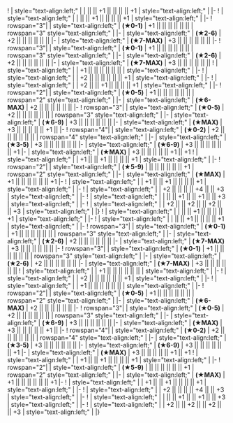 {{Ship/EquipmentBonuses|Kai|class=<includeonly>mw-collapsed</includeonly>}}
! {{GreenGunDP}}{{EquipmentLink|5inch Twin Dual-purpose Gun Mount (Concentrated Deployment)}}
| style="text-align:left;" | 
|  || || +1 || || || || +1
| style="text-align:left;" | 
|-
! {{GreenGunDP}}{{EquipmentLink|GFCS Mk.37 + 5inch Twin Dual-purpose Gun Mount (Concentrated Deployment)}}
| style="text-align:left;" | 
|  || || +1 || || || || +1
| style="text-align:left;" | 
|-
! rowspan="3"|{{RedGunMedium}}{{EquipmentLink|6inch Triple Rapid Fire Gun Mount Mk.16}}
| style="text-align:left;" | '''(★0-1)'''
| +1 || || || || || || 
| rowspan="3" style="text-align:left;" | 
|-
| style="text-align:left;" | '''(★2-6)'''
| +2 || || || || || || 
|-
| style="text-align:left;" | '''(★7-MAX)'''
| +3 || || || || || || 
|-
! rowspan="3"|{{RedGunMedium}}{{EquipmentLink|6inch Triple Rapid Fire Gun Mount Mk.16 mod.2}}
| style="text-align:left;" | '''(★0-1)'''
| +1 || || || || || || 
| rowspan="3" style="text-align:left;" | 
|-
| style="text-align:left;" | '''(★2-6)'''
| +2 || || || || || || 
|-
| style="text-align:left;" | '''(★7-MAX)'''
| +3 || || || || || || 
{{Ship/EquipmentBonuses/Header}}
! {{RedGunHeavy}}{{EquipmentLink|16inch Mk.I Twin Gun Mount}}
| style="text-align:left;" | 
| +1 || || || || || || 
| style="text-align:left;" | 
|-
! {{RedGunHeavy}}{{EquipmentLink|16inch Mk.V Twin Gun Mount}}
| style="text-align:left;" | 
| +2 || || || || || || +1
| style="text-align:left;" | 
|-
! {{RedGunHeavy}}{{EquipmentLink|16inch Mk.VIII Twin Gun Mount Kai}}
| style="text-align:left;" | 
| +2 || || +1 || || || || +1
| style="text-align:left;" | 
|-
! rowspan="2"|{{RedGunHeavy}}{{EquipmentLink|16inch Triple Gun Mount Mk.6}}
| style="text-align:left;" | '''(★0-5)'''
| +1 || || || || || ||
| rowspan="2" style="text-align:left;" | 
|-
| style="text-align:left;" | '''(★6-MAX)'''
| +2 || || || || || || 
|-
! rowspan="3"|{{RedGunHeavy}}{{EquipmentLink|16inch Triple Gun Mount Mk.6 mod.2}}
| style="text-align:left;" | '''(★0-5)'''
| +2 || || || || || ||
| rowspan="3" style="text-align:left;" | 
|-
| style="text-align:left;" | '''(★6-9)'''
| +3 || || || || || || 
|-
| style="text-align:left;" | '''(★MAX)'''
| +3 || || || || || +1 || 
|-
! rowspan="4"|{{RedGunHeavy}}{{EquipmentLink|16inch Triple Gun Mount Mk.6 + GFCS}}
| style="text-align:left;" | '''(★0-2)'''
| +2 || || || || || ||
| rowspan="4" style="text-align:left;" | 
|-
| style="text-align:left;" | '''(★3-5)'''
| +3 || || || || || || 
|-
| style="text-align:left;" | '''(★6-9)'''
| +3 || || || || || || +1 
|-
| style="text-align:left;" | '''(★MAX)'''
| +3 || || || || || +1 || +1 
{{Ship/EquipmentBonuses/Header}}
! {{GreenGunDP}}{{EquipmentLink|5inch Single High-angle Gun Mount Battery}}
| style="text-align:left;" | 
| +1 || || +1 || || || || +1
| style="text-align:left;" | 
|-
! rowspan="2"| {{Seaplane}}{{EquipmentLink|OS2U}}
| style="text-align:left;" | '''(★5-9)'''
| || || || || || || +1
| rowspan="2" style="text-align:left;" | 
|-
| style="text-align:left;" | '''(★MAX)'''
| +1 || || || || || || +1
|-
! {{Radar}}{{EquipmentLink|GFCS Mk.37}}
| style="text-align:left;" | 
| +1 || || +1 || || || || +1
| style="text-align:left;" | 
|-
! {{Radar}}{{EquipmentLink|SG Radar (Initial Model)}}
| style="text-align:left;" | 
| +2 || || || || +4 || || +3
| style="text-align:left;" | 
|-
! {{Radar}}{{EquipmentLink|SK Radar}}
| style="text-align:left;" | 
| || || +1 || || +1 || || +3
| style="text-align:left;" | 
|-
! {{Radar}}{{EquipmentLink|SK + SG Radar}}
| style="text-align:left;" | 
| +2 || || +2 || || +2 || || +3
| style="text-align:left;" | 
|}
{{Ship/EquipmentBonuses|class=<includeonly>mw-collapsed</includeonly>}}
! {{GreenGunDP}}{{EquipmentLink|5inch Twin Dual-purpose Gun Mount (Concentrated Deployment)}}
| style="text-align:left;" | 
|  || || +1 || || || || +1
| style="text-align:left;" | 
|-
! {{GreenGunDP}}{{EquipmentLink|GFCS Mk.37 + 5inch Twin Dual-purpose Gun Mount (Concentrated Deployment)}}
| style="text-align:left;" | 
|  || || +1 || || || || +1
| style="text-align:left;" | 
|-
! rowspan="3"|{{RedGunMedium}}{{EquipmentLink|6inch Triple Rapid Fire Gun Mount Mk.16}}
| style="text-align:left;" | '''(★0-1)'''
| +1 || || || || || || 
| rowspan="3" style="text-align:left;" | 
|-
| style="text-align:left;" | '''(★2-6)'''
| +2 || || || || || || 
|-
| style="text-align:left;" | '''(★7-MAX)'''
| +3 || || || || || || 
|-
! rowspan="3"|{{RedGunMedium}}{{EquipmentLink|6inch Triple Rapid Fire Gun Mount Mk.16 mod.2}}
| style="text-align:left;" | '''(★0-1)'''
| +1 || || || || || || 
| rowspan="3" style="text-align:left;" | 
|-
| style="text-align:left;" | '''(★2-6)'''
| +2 || || || || || || 
|-
| style="text-align:left;" | '''(★7-MAX)'''
| +3 || || || || || || 
{{Ship/EquipmentBonuses/Header}}
! {{RedGunHeavy}}{{EquipmentLink|16inch Mk.I Twin Gun Mount}}
| style="text-align:left;" | 
| +1 || || || || || || 
| style="text-align:left;" | 
|-
! {{RedGunHeavy}}{{EquipmentLink|16inch Mk.V Twin Gun Mount}}
| style="text-align:left;" | 
| +2 || || || || || || +1
| style="text-align:left;" | 
|-
! {{RedGunHeavy}}{{EquipmentLink|16inch Mk.VIII Twin Gun Mount Kai}}
| style="text-align:left;" | 
| +1 || || || || || || 
| style="text-align:left;" |
|-
! rowspan="2"|{{RedGunHeavy}}{{EquipmentLink|16inch Triple Gun Mount Mk.6}}
| style="text-align:left;" | '''(★0-5)'''
| +1 || || || || || ||
| rowspan="2" style="text-align:left;" | 
|-
| style="text-align:left;" | '''(★6-MAX)'''
| +2 || || || || || || 
|-
! rowspan="3"|{{RedGunHeavy}}{{EquipmentLink|16inch Triple Gun Mount Mk.6 mod.2}}
| style="text-align:left;" | '''(★0-5)'''
| +2 || || || || || ||
| rowspan="3" style="text-align:left;" | 
|-
| style="text-align:left;" | '''(★6-9)'''
| +3 || || || || || || 
|-
| style="text-align:left;" | '''(★MAX)'''
| +3 || || || || || +1 || 
|-
! rowspan="4"|{{RedGunHeavy}}{{EquipmentLink|16inch Triple Gun Mount Mk.6 + GFCS}}
| style="text-align:left;" | '''(★0-2)'''
| +2 || || || || || ||
| rowspan="4" style="text-align:left;" | 
|-
| style="text-align:left;" | '''(★3-5)'''
| +3 || || || || || || 
|-
| style="text-align:left;" | '''(★6-9)'''
| +3 || || || || || || +1 
|-
| style="text-align:left;" | '''(★MAX)'''
| +3 || || || || || +1 || +1 
{{Ship/EquipmentBonuses/Header}}
! {{GreenGunDP}}{{EquipmentLink|5inch Single High-angle Gun Mount Battery}}
| style="text-align:left;" | 
| +1 || || +1 || || || || +1
| style="text-align:left;" | 
|-
! rowspan="2"| {{Seaplane}}{{EquipmentLink|OS2U}}
| style="text-align:left;" | '''(★5-9)'''
| || || || || || || +1
| rowspan="2" style="text-align:left;" | 
|-
| style="text-align:left;" | '''(★MAX)'''
| +1 || || || || || || +1
|-
! {{Radar}}{{EquipmentLink|GFCS Mk.37}}
| style="text-align:left;" | 
| +1 || || +1 || || || || +1
| style="text-align:left;" | 
|-
! {{Radar}}{{EquipmentLink|SG Radar (Initial Model)}}
| style="text-align:left;" | 
| +2 || || || || +4 || || +3
| style="text-align:left;" | 
|-
! {{Radar}}{{EquipmentLink|SK Radar}}
| style="text-align:left;" | 
| || || +1 || || +1 || || +3
| style="text-align:left;" | 
|-
! {{Radar}}{{EquipmentLink|SK + SG Radar}}
| style="text-align:left;" | 
| +2 || || +2 || || +2 || || +3
| style="text-align:left;" | 
|}